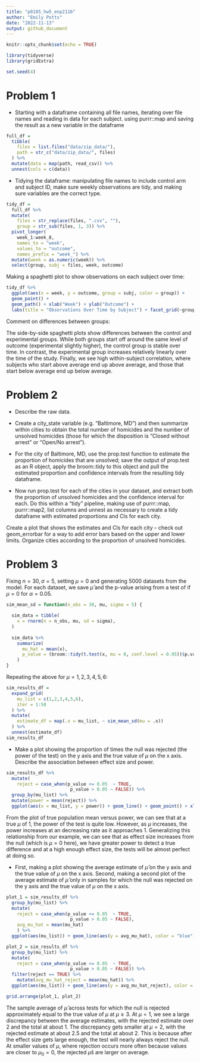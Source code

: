 ```yaml
---
title: "p8105_hw5_enp2116"
author: "Emily Potts"
date: "2022-11-13"
output: github_document
---
```


```r
knitr::opts_chunk$set(echo = TRUE)

library(tidyverse)
library(gridExtra)

set.seed(4)
```

# Problem 1
* Starting with a dataframe containing all file names, iterating over file names and reading in data for each subject. using purrr::map and saving the result as a new variable in the dataframe
```r
full_df = 
  tibble(
    files = list.files("data/zip_data/"),
    path = str_c("data/zip_data/", files)
  ) %>% 
  mutate(data = map(path, read_csv)) %>% 
  unnest(cols = c(data))
```

* Tidying the dataframe: manipulating file names to include control arm and subject ID, make sure weekly observations are tidy, and making sure variables are the correct type.
```r
tidy_df = 
  full_df %>% 
  mutate(
    files = str_replace(files, ".csv", ""),
    group = str_sub(files, 1, 3)) %>% 
  pivot_longer(
    week_1:week_8,
    names_to = "week",
    values_to = "outcome",
    names_prefix = "week_") %>% 
  mutate(week = as.numeric(week)) %>% 
  select(group, subj = files, week, outcome)
```

Making a spaghetti plot to show observations on each subject over time:
```r
tidy_df %>% 
  ggplot(aes(x = week, y = outcome, group = subj, color = group)) + 
  geom_point() + 
  geom_path() + xlab("Week") + ylab("Outcome") + 
  labs(title = "Observations Over Time by Subject") + facet_grid(~group)
```

Comment on differences between groups:

The side-by-side spaghetti plots show differences between the control and experimental groups. While both groups start off around the same level of outcome (experimental slightly higher), the control group is stable over time. In contrast, the experimental group increases relatively linearly over the time of the study. Finally, we see high within-subject correlation, where subjects who start above average end up above average, and those that start below average end up below average. 

# Problem 2

* Describe the raw data. 

* Create a city_state variable (e.g. “Baltimore, MD”) and then summarize within cities to obtain the total number of homicides and the number of unsolved homicides (those for which the disposition is “Closed without arrest” or “Open/No arrest”).

* For the city of Baltimore, MD, use the prop.test function to estimate the proportion of homicides that are unsolved; save the output of prop.test as an R object, apply the broom::tidy to this object and pull the estimated proportion and confidence intervals from the resulting tidy dataframe.

* Now run prop.test for each of the cities in your dataset, and extract both the proportion of unsolved homicides and the confidence interval for each. Do this within a “tidy” pipeline, making use of purrr::map, purrr::map2, list columns and unnest as necessary to create a tidy dataframe with estimated proportions and CIs for each city.

Create a plot that shows the estimates and CIs for each city – check out geom_errorbar for a way to add error bars based on the upper and lower limits. Organize cities according to the proportion of unsolved homicides.




# Problem 3

Fixing $n = 30, \sigma = 5$, setting $\mu = 0$ and generating 5000 datasets from the model. For each dataset, we save $\hat{\mu}$ and the p-value arising from a test of if $\mu = 0$ for $\alpha = 0.05$. 
```r
sim_mean_sd = function(n_obs = 30, mu, sigma = 5) {
  
  sim_data = tibble(
    x = rnorm(n = n_obs, mu, sd = sigma),
  )
  
  sim_data %>% 
    summarize(
      mu_hat = mean(x),
      p_value = (broom::tidy(t.test(x, mu = 0, conf.level = 0.95))$p.value)
    )
}
```

Repeating the above for $\mu={1,2,3,4,5,6}$:
```r
sim_results_df = 
  expand_grid(
    mu_list = c(1,2,3,4,5,6),
    iter = 1:50
  ) %>% 
  mutate(
    estimate_df = map(.x = mu_list, ~ sim_mean_sd(mu = .x))
  ) %>% 
  unnest(estimate_df)
sim_results_df
```

* Make a plot showing the proportion of times the null was rejected (the power of the test) on the y axis and the true value of $\mu$ on the x axis. Describe the association between effect size and power.
```r
sim_results_df %>% 
  mutate(
    reject = case_when(p_value <= 0.05  ~ TRUE,
                        p_value > 0.05 ~ FALSE)) %>% 
  group_by(mu_list) %>% 
  mutate(power = mean(reject)) %>%
  ggplot(aes(x = mu_list, y = power)) + geom_line() + geom_point() + xlab("True Population Mean") + ylab("Power") + labs(title = "True Population Mean vs Power")
```
From the plot of true population mean versus power, we can see that at a true $\mu$ of 1, the power of the test is quite low. However, as $\mu$ increases, the power increases at an decreasing rate as it approaches 1. Generalizing this relationship from our example, we can see that as effect size increases from the null (which is $\mu = 0$ here), we have greater power to detect a true difference and at a high enough effect size, the tests will be almost perfect at doing so.

* First, making a plot showing the average estimate of $\hat{\mu}$ on the y axis and the true value of $\mu$ on the x axis. Second, making a second plot of the average estimate of $\hat{\mu}$ only in samples for which the null was rejected on the y axis and the true value of $\mu$ on the x axis. 
```r
plot_1 = sim_results_df %>% 
  group_by(mu_list) %>%
  mutate(
    reject = case_when(p_value <= 0.05  ~ TRUE,
                        p_value > 0.05 ~ FALSE),
    avg_mu_hat = mean(mu_hat)
    ) %>% 
  ggplot(aes(mu_list)) + geom_line(aes(y = avg_mu_hat), color = "blue") + geom_point(aes(y = avg_mu_hat), color = "blue") + xlab("True Population Mean") + ylab("Avg Estimate of Pop Mean") + labs(title = "True Population Mean vs Average Estimate") + ylim(0, 6)
```

```r
plot_2 = sim_results_df %>% 
  group_by(mu_list) %>%
  mutate(
    reject = case_when(p_value <= 0.05  ~ TRUE,
                        p_value > 0.05 ~ FALSE)) %>% 
  filter(reject == TRUE) %>% 
    mutate(avg_mu_hat_reject = mean(mu_hat)) %>% 
  ggplot(aes(mu_list)) + geom_line(aes(y = avg_mu_hat_reject), color = "red") + geom_point(aes(y = avg_mu_hat_reject), color = "red") + xlab("True Population Mean") + ylab("Avg Estimate of Pop Mean") + labs(title = "True Population Mean vs Average Estimate for Rejected Null") + ylim(0, 6)

grid.arrange(plot_1, plot_2)
```
The sample average of $\hat{\mu}$ across tests for which the null is rejected approximately equal to the true value of $\mu$ at $\mu \geq 3$. At $\mu = 1$, we see a large discrepancy between the average estimates, with the rejected estimate over 2 and the total at about 1. The discrepancy gets smaller at $\mu = 2$, with the rejected estimate at about 2.5 and the total at about 2. This is because after the effect size gets large enough, the test will nearly always reject the null. At smaller values of $\mu$, where rejection occurs more often because values are closer to $\mu_0 = 0$, the rejected $\hat{\mu}$s are larger on average. 




